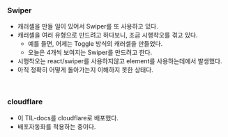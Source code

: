 ### Swiper

- 캐러셀을 만들 일이 있어서 Swiper를 또 사용하고 있다.
- 캐러셀을 여러 유형으로 만드려고 하다보니, 조금 시행착오를 겪고 있다.
  - 예를 들면, 어제는 Toggle 방식의 캐러셀을 만들었다.
  - 오늘은 4개씩 보여지는 Swiper를 만드려고 한다.
- 시행착오는 react/swiper를 사용하지않고 element를 사용하는데에서 발생했다.
- 아직 정확히 어떻게 돌아가는지 이해하지 못한 상태다.

<br>

### cloudflare

- 이 TIL-docs를 cloudflare로 배포했다.
- 배포자동화를 적용하는 중이다.
